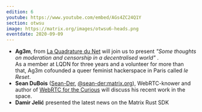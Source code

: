 ```yaml
---
edition: 6
youtube: https://www.youtube.com/embed/AGs4ZC24Q1Y
section: otwsu
image: https://matrix.org/images/otwsu6-heads.png
eventdate: 2020-09-09
---
```


* **Ag3m**, from [La Quadrature du Net](https://www.laquadrature.net) will join us to present _"Some thoughts on moderation and censorship in a decentralised world"_ .  
    As a member at LQDN for three years and a volunteer for more than that, Ag3m cofounded a queer feminist hackerspace in Paris called _le Reset_.
* **Sean DuBois** ([Sean-Der](https://github.com/Sean-Der),  [@sean-der:matrix.org](https://matrix.to/#/@sean-der:matrix.org)), WebRTC-knower and author of  [WebRTC for the Curious](https://webrtcforthecurious.com) will discuss his recent work in the space.
* **Damir Jelić** presented the latest news on the Matrix Rust SDK